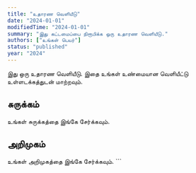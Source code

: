 ```yaml
---
title: "உதாரண வெளியீடு"
date: "2024-01-01"
modifiedTime: "2024-01-01"
summary: "இது கட்டமைப்பை நிரூபிக்க ஒரு உதாரண வெளியீடு."
authors: ["உங்கள் பெயர்"]
status: "published"
year: "2024"
---
```


இது ஒரு உதாரண வெளியீடு. இதை உங்கள் உண்மையான வெளியீட்டு உள்ளடக்கத்துடன் மாற்றவும்.

## சுருக்கம்

உங்கள் சுருக்கத்தை இங்கே சேர்க்கவும்.

## அறிமுகம்

உங்கள் அறிமுகத்தை இங்கே சேர்க்கவும்.
\`\`\`
